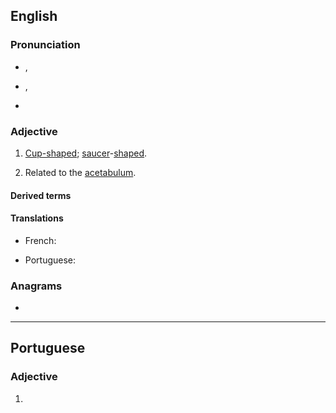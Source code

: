 ==English==

===Pronunciation===
* {{a|RP}} {{enPR|ă'-sĭ-tăbʹyo͝o-lə}}, {{IPA|en|/ˌæsɪˈtæbjʊlə/}}
* {{a|US}} {{enPR|ă'-sĭ-tăbʹyə-lər}}, {{IPA|en|/ˌæsɪˈtæbjəlɚ/}}
* {{audio|en|En-us-acetabular.ogg|Audio (US)}}

===Adjective===
{{en-adj|-}}

# [[cup-shaped|Cup-shaped]]; [[saucer]]-[[shaped]].
#: {{syn|en|acetabuliform|acetabulous}}
# Related to the [[acetabulum]].
#: {{syn|en|acetabulate}}

====Derived terms====
{{col4|en
|acetabularization
|biacetabular
|circumacetabular
|femoroacetabular
|glenoacetabular
|interacetabular
|periacetabular
|postacetabular
|preacetabular
|supraacetabular}}

====Translations====
{{trans-top|relating to the acetabulum}}
* French: {{t+|fr|acétabulaire}}
{{trans-mid}}
* Portuguese: {{t|pt|acetabular}}
{{trans-bottom}}

===Anagrams===
* {{anagrams|en|a=aaabcelrtu|trabaculae}}

----

==Portuguese==

===Adjective===
{{pt-adj|acetabula|r}}

# {{l|en|acetabular}} {{gloss|relating to the acetabulum}}